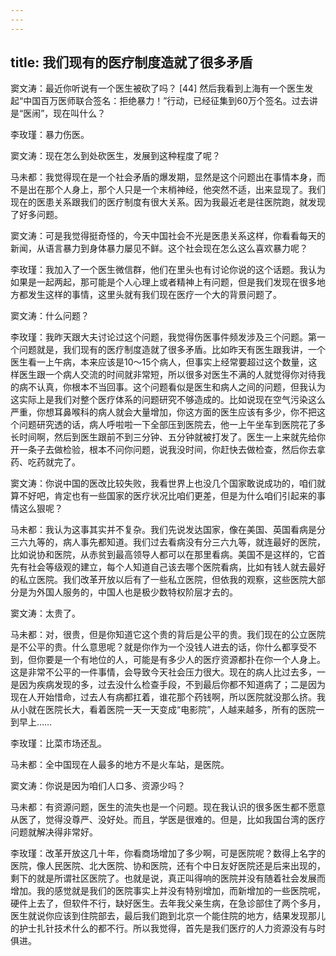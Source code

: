 ```yaml
---
---
---
```

title: 我们现有的医疗制度造就了很多矛盾
---




窦文涛：最近你听说有一个医生被砍了吗？ [44] 然后我看到上海有一个医生发起“中国百万医师联合签名：拒绝暴力！”行动，已经征集到60万个签名。过去讲是“医闹”，现在叫什么？

李玫瑾：暴力伤医。

窦文涛：现在怎么到处砍医生，发展到这种程度了呢？

马未都：我觉得现在是一个社会矛盾的爆发期，显然是这个问题出在事情本身，而不是出在那个人身上，那个人只是一个末梢神经，他突然不适，出来显现了。我们现在的医患关系跟我们的医疗制度有很大关系。因为我最近老是往医院跑，就发现了好多问题。

窦文涛：可是我觉得挺奇怪的，今天中国社会不光是医患关系这样，你看看每天的新闻，从语言暴力到身体暴力屡见不鲜。这个社会现在怎么这么喜欢暴力呢？

李玫瑾：我加入了一个医生微信群，他们在里头也有讨论你说的这个话题。我认为如果是一起两起，那可能是个人心理上或者精神上有问题，但是我们发现在很多地方都发生这样的事情，这里头就有我们现在医疗一个大的背景问题了。

窦文涛：什么问题？

李玫瑾：我昨天跟大夫讨论过这个问题，我觉得伤医事件频发涉及三个问题。第一个问题就是，我们现有的医疗制度造就了很多矛盾。比如昨天有医生跟我讲，一个医生看一上午病，本来应该是10～15个病人，但事实上经常要超过这个数量，这样医生跟一个病人交流的时间就非常短，所以很多对医生不满的人就觉得你对待我的病不认真，你根本不当回事。这个问题看似是医生和病人之间的问题，但我认为这实际上是我们对整个医疗体系的问题研究不够造成的。比如说现在空气污染这么严重，你想耳鼻喉科的病人就会大量增加，你这方面的医生应该有多少，你不把这个问题研究透的话，病人呼啦啦一下全部压到医院去，他一上午坐车到医院花了多长时间啊，然后到医生跟前不到三分钟、五分钟就被打发了。医生一上来就先给你开一条子去做检验，根本不问你问题，说我没时间，你赶快去做检查，然后你去拿药、吃药就完了。

窦文涛：你说中国的医改比较失败，我看世界上也没几个国家敢说成功的，咱们就算不好吧，肯定也有一些国家的医疗状况比咱们更差，但是为什么咱们引起来的事情这么狠呢？

马未都：我认为这事其实并不复杂。我们先说发达国家，像在美国、英国看病是分三六九等的，病人事先都知道。我们过去看病没有分三六九等，就连最好的医院，比如说协和医院，从赤贫到最高领导人都可以在那里看病。美国不是这样的，它首先有社会等级观的建立，每个人知道自己该去哪个医院看病，比如有钱人就去最好的私立医院。我们改革开放以后有了一些私立医院，但依我的观察，这些医院大部分是为外国人服务的，中国人也是极少数特权阶层才去的。

窦文涛：太贵了。

马未都：对，很贵，但是你知道它这个贵的背后是公平的贵。我们现在的公立医院是不公平的贵。什么意思呢？就是你作为一个没钱人进去的话，你什么都享受不到，但你要是一个有地位的人，可能是有多少人的医疗资源都扑在你一个人身上。这是非常不公平的一件事情，会导致今天社会压力很大。现在的病人比过去多，一是因为疾病发现的多，过去没什么检查手段，不到最后你都不知道病了；二是因为现在人开始惜命，过去人有病都扛着，谁花那个药钱啊，所以医院就没那么挤。我从小就在医院长大，看着医院一天一天变成“电影院”，人越来越多，所有的医院一到早上……

李玫瑾：比菜市场还乱。

马未都：全中国现在人最多的地方不是火车站，是医院。

窦文涛：你说是因为咱们人口多、资源少吗？

马未都：有资源问题，医生的流失也是一个问题。现在我认识的很多医生都不愿意从医了，觉得没尊严、没好处。而且，学医是很难的。但是，比如我国台湾的医疗问题就解决得非常好。

李玫瑾：改革开放这几十年，你看商场增加了多少啊，可是医院呢？数得上名字的医院，像人民医院、北大医院、协和医院，还有个中日友好医院还是后来出现的，剩下的就是所谓社区医院了。也就是说，真正叫得响的医院并没有随着社会发展而增加。我的感觉就是我们的医院事实上并没有特别增加，而新增加的一些医院呢，硬件上去了，但软件不行，缺好医生。去年我父亲生病，在急诊部住了两个多月，医生就说你应该到住院部去，最后我们跑到北京一个能住院的地方，结果发现那儿的护士扎针技术什么的都不行。所以我觉得，首先是我们医疗的人力资源没有与时俱进。